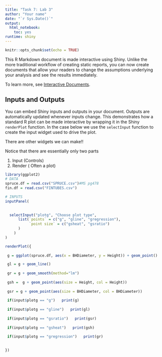 ```yaml
---
title: "Task 7: Lab 3"
author: "Your name"
date: "`r Sys.Date()`"
output: 
  html_notebook:
    toc: yes
runtime: shiny
---
```


```r
knitr::opts_chunk$set(echo = TRUE)
```

This R Markdown document is made interactive using Shiny. Unlike the more traditional workflow of creating static reports, you can now create documents that allow your readers to change the assumptions underlying your analysis and see the results immediately. 

To learn more, see [Interactive Documents](http://rmarkdown.rstudio.com/authoring_shiny.html).

## Inputs and Outputs

You can embed Shiny inputs and outputs in your document. Outputs are automatically updated whenever inputs change.  This demonstrates how a standard R plot can be made interactive by wrapping it in the Shiny `renderPlot` function. In the case below we use the `selectInput` function to create the input widget used to drive the plot.

There are other widgets we can make!!

Notice that there are essentially only two parts

 1. Input (Controls)
 2. Render ( Often a plot)

```r
library(ggplot2)
# DATA
spruce.df = read.csv("SPRUCE.csv")#MS pg478
fin.df = read.csv("FINTUBES.csv")

# INPUTS
inputPanel(
  
  
  selectInput("plotg", "Choose plot type",
      list(`points` = c("g", "gline", "gregression"),
           `point size` = c("gsheat", "gsratio")
      )
    )
)

renderPlot({
  
 g = ggplot(spruce.df, aes(x = BHDiameter, y = Height)) + geom_point() 

 gl = g + geom_line() 
 
 gr = g + geom_smooth(method="lm") 
 
 gsh =  g + geom_point(aes(size = Height, col = Height))
 
 gsr = g + geom_point(aes(size = BHDiameter, col = BHDiameter))
  
 if(input$plotg == "g")   print(g)
 
 if(input$plotg == "gline")   print(gl)
 
 if(input$plotg == "gsratio")   print(gsr)
 
 if(input$plotg == "gsheat")   print(gsh)
 
 if(input$plotg == "gregression")   print(gr)
 
   
})
```
